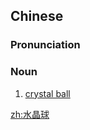 ==Chinese==
{{zh-forms|type=21}}

===Pronunciation===
{{zh-pron
|m=shuǐjīngqiú
|c=seoi2 zing1 kau4
|cat=n
}}

===Noun===
{{zh-noun}}

# [[crystal ball]]

[[zh:水晶球]]